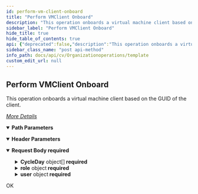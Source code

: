 ```yaml
---
id: perform-vm-client-onboard
title: "Perform VMClient Onboard"
description: "This operation onboards a virtual machine client based on the GUID of the client."
sidebar_label: "Perform VMClient Onboard"
hide_title: true
hide_table_of_contents: true
api: {"deprecated":false,"description":"This operation onboards a virtual machine client based on the GUID of the client.\n\n[_More Details_](http://documentation.commvault.com/commvault/v11/article?p=114111.htm)","operationId":"Perform VMClient Onboard","parameters":[{"description":"","in":"header","name":"Authtoken","required":true,"schema":{"example":"{{TOKEN}}","type":"string"}},{"description":"","in":"path","name":"vmGuid","required":true,"schema":{"type":"string"}}],"requestBody":{"content":{"application/json":{"example":{"CycleDay":[{"day":3,"time":[{"endTime":"12AM","startTime":"12AM"}]},{"day":4,"time":[{"endTime":"3PM","startTime":"8AM"},{"endTime":"9PM","startTime":"6PM"}]}],"ForceReplace":true,"StoragePool":"SP_Admin","role":{"roleName":"Client Admins"},"serviceLevel":"Economy","user":{"userName":"tapicompany/tapicompany"}},"schema":{"allOf":[{"example":{"CycleDay":[{"day":3,"time":[{"endTime":"12AM","startTime":"12AM"}]},{"day":4,"time":[{"endTime":"3PM","startTime":"8AM"},{"endTime":"9PM","startTime":"6PM"}]}],"ForceReplace":true,"StoragePool":"SP_Admin","role":{"roleName":"Client Admins"},"serviceLevel":"Economy","user":{"userName":"tapicompany/tapicompany"}},"properties":{"CycleDay":{"description":"","items":{"example":{"day":3,"time":[{"endTime":"12AM","startTime":"12AM"}]},"properties":{"day":{"format":"int32","type":"integer"},"time":{"description":"","items":{"example":{"endTime":"12AM","startTime":"12AM"},"properties":{"endTime":{"type":"string"},"startTime":{"type":"string"}},"required":["startTime","endTime"],"title":"Time","type":"object"},"type":"array"}},"required":["day","time"],"title":"CycleDay","type":"object"},"type":"array"},"ForceReplace":{"type":"boolean"},"StoragePool":{"type":"string"},"role":{"example":{"roleName":"Client Admins"},"properties":{"roleName":{"type":"string"}},"required":["roleName"],"title":"Role","type":"object"},"serviceLevel":{"type":"string"},"user":{"example":{"userName":"tapicompany/tapicompany"},"properties":{"userName":{"type":"string"}},"required":["userName"],"title":"User4","type":"object"}},"required":["StoragePool","serviceLevel","ForceReplace","role","CycleDay","user"],"title":"VMClientOnboardRequest","type":"object"},{"example":{"CycleDay":[{"day":3,"time":[{"endTime":"12AM","startTime":"12AM"}]},{"day":4,"time":[{"endTime":"3PM","startTime":"8AM"},{"endTime":"9PM","startTime":"6PM"}]}],"ForceReplace":true,"StoragePool":"SP_Admin","role":{"roleName":"Client Admins"},"serviceLevel":"Economy","user":{"userName":"tapicompany/tapicompany"}}}]}}},"description":"","required":true},"tags":["Organization Operations"],"responses":{"200":{"description":"OK"}},"method":"post","path":"/VM/{vmGuid}/Onboard","servers":[{"url":"http://{hostname}/webconsole/api","variables":{"hostname":{"default":"localhost","description":"Webconsole"}}}],"jsonRequestBodyExample":{"CycleDay":[{"day":3,"time":[{"endTime":"12AM","startTime":"12AM"}]},{"day":4,"time":[{"endTime":"3PM","startTime":"8AM"},{"endTime":"9PM","startTime":"6PM"}]}],"ForceReplace":true,"StoragePool":"SP_Admin","role":{"roleName":"Client Admins"},"serviceLevel":"Economy","user":{"userName":"tapicompany/tapicompany"}},"info":{"title":"Template","contact":{},"version":"1.0","description":"Template"},"postman":{"name":"Perform VMClient Onboard","description":{"content":"This operation onboards a virtual machine client based on the GUID of the client.\n\n[_More Details_](http://documentation.commvault.com/commvault/v11/article?p=114111.htm)","type":"text/plain"},"url":{"path":["VM",":vmGuid","Onboard"],"host":["{{baseUrl}}"],"query":[],"variable":[{"disabled":false,"description":{"content":"(Required) ","type":"text/plain"},"type":"any","value":"","key":"vmGuid"}]},"header":[{"disabled":false,"description":{"content":"(Required) ","type":"text/plain"},"key":"Authtoken","value":""},{"key":"Content-Type","value":"application/json"}],"method":"POST","body":{"mode":"raw","raw":"\"\"","options":{"raw":{"language":"json"}}}}}
sidebar_class_name: "post api-method"
info_path: docs/api/cv/Organizationoperations/template
custom_edit_url: null
---
```



## Perform VMClient Onboard



This operation onboards a virtual machine client based on the GUID of the client.

[_More Details_](http://documentation.commvault.com/commvault/v11/article?p=114111.htm)

<details style={{"marginBottom":"1rem"}} data-collapsed={false} open={true}><summary style={{}}><strong>Path Parameters</strong></summary><div><ul><ParamsItem className={"paramsItem"} param={{"description":"","in":"path","name":"vmGuid","required":true,"schema":{"type":"string"}}}></ParamsItem></ul></div></details><details style={{"marginBottom":"1rem"}} data-collapsed={false} open={true}><summary style={{}}><strong>Header Parameters</strong></summary><div><ul><ParamsItem className={"paramsItem"} param={{"description":"","in":"header","name":"Authtoken","required":true,"schema":{"example":"{{TOKEN}}","type":"string"}}}></ParamsItem></ul></div></details><MimeTabs><TabItem label={"application/json"} value={"application/json-schema"}><details style={{}} data-collapsed={false} open={true}><summary style={{"textAlign":"left"}}><strong>Request Body</strong><strong style={{"fontSize":"var(--ifm-code-font-size)","color":"var(--openapi-required)"}}> required</strong></summary><div style={{"textAlign":"left","marginLeft":"1rem"}}></div><ul style={{"marginLeft":"1rem"}}><SchemaItem collapsible={true} className={"schemaItem"}><details style={{}}><summary style={{}}><strong>CycleDay</strong><span style={{"opacity":"0.6"}}> object[]</span><strong style={{"fontSize":"var(--ifm-code-font-size)","color":"var(--openapi-required)"}}> required</strong></summary><div style={{"marginLeft":"1rem"}}><SchemaItem collapsible={false} name={"day"} required={true} deprecated={undefined} schemaDescription={undefined} schemaName={"int32"} qualifierMessage={undefined} defaultValue={undefined}></SchemaItem><SchemaItem collapsible={true} className={"schemaItem"}><details style={{}}><summary style={{}}><strong>time</strong><span style={{"opacity":"0.6"}}> object[]</span><strong style={{"fontSize":"var(--ifm-code-font-size)","color":"var(--openapi-required)"}}> required</strong></summary><div style={{"marginLeft":"1rem"}}><SchemaItem collapsible={false} name={"endTime"} required={true} deprecated={undefined} schemaDescription={undefined} schemaName={"string"} qualifierMessage={undefined} defaultValue={undefined}></SchemaItem><SchemaItem collapsible={false} name={"startTime"} required={true} deprecated={undefined} schemaDescription={undefined} schemaName={"string"} qualifierMessage={undefined} defaultValue={undefined}></SchemaItem></div></details></SchemaItem></div></details></SchemaItem><SchemaItem collapsible={false} name={"ForceReplace"} required={true} deprecated={undefined} schemaDescription={undefined} schemaName={"boolean"} qualifierMessage={undefined} defaultValue={undefined}></SchemaItem><SchemaItem collapsible={false} name={"StoragePool"} required={true} deprecated={undefined} schemaDescription={undefined} schemaName={"string"} qualifierMessage={undefined} defaultValue={undefined}></SchemaItem><SchemaItem collapsible={true} className={"schemaItem"}><details style={{}}><summary style={{}}><strong>role</strong><span style={{"opacity":"0.6"}}> object</span><strong style={{"fontSize":"var(--ifm-code-font-size)","color":"var(--openapi-required)"}}> required</strong></summary><div style={{"marginLeft":"1rem"}}><SchemaItem collapsible={false} name={"roleName"} required={true} deprecated={undefined} schemaDescription={undefined} schemaName={"string"} qualifierMessage={undefined} defaultValue={undefined}></SchemaItem></div></details></SchemaItem><SchemaItem collapsible={false} name={"serviceLevel"} required={true} deprecated={undefined} schemaDescription={undefined} schemaName={"string"} qualifierMessage={undefined} defaultValue={undefined}></SchemaItem><SchemaItem collapsible={true} className={"schemaItem"}><details style={{}}><summary style={{}}><strong>user</strong><span style={{"opacity":"0.6"}}> object</span><strong style={{"fontSize":"var(--ifm-code-font-size)","color":"var(--openapi-required)"}}> required</strong></summary><div style={{"marginLeft":"1rem"}}><SchemaItem collapsible={false} name={"userName"} required={true} deprecated={undefined} schemaDescription={undefined} schemaName={"string"} qualifierMessage={undefined} defaultValue={undefined}></SchemaItem></div></details></SchemaItem></ul></details></TabItem></MimeTabs><div><ApiTabs><TabItem label={"200"} value={"200"}><div>

OK

</div><div></div></TabItem></ApiTabs></div>
      